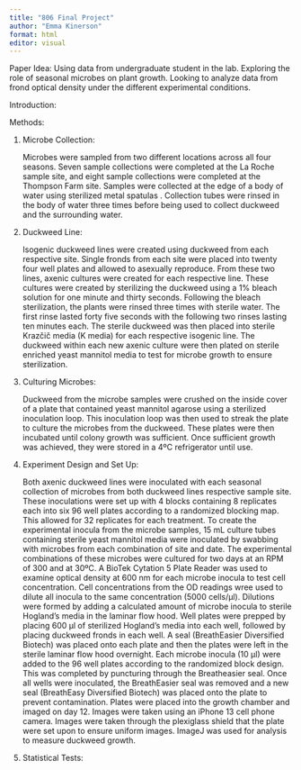 ```yaml
---
title: "806 Final Project"
author: "Emma Kinerson"
format: html
editor: visual
---
```


Paper Idea: Using data from undergraduate student in the lab. Exploring the role of seasonal microbes on plant growth. Looking to analyze data from frond optical density under the different experimental conditions.

Introduction:


Methods:

1.  Microbe Collection:

    Microbes were sampled from two different locations across all four seasons. Seven sample collections were completed at the La Roche sample site, and eight sample collections were completed at the Thompson Farm site. Samples were collected at the edge of a body of water using sterilized metal spatulas . Collection tubes were rinsed in the body of water three times before being used to collect duckweed and the surrounding water.

2.  Duckweed Line:

    Isogenic duckweed lines were created using duckweed from each respective site. Single fronds from each site were placed into twenty four well plates and allowed to asexually reproduce. From these two lines, axenic cultures were created for each respective line. These cultures were created by sterilizing the duckweed using a 1% bleach solution for one minute and thirty seconds. Following the bleach sterilization, the plants were rinsed three times with sterile water. The first rinse lasted forty five seconds with the following two rinses lasting ten minutes each. The sterile duckweed was then placed into sterile Krazčič media (K media) for each respective isogenic line. The duckweed within each new axenic culture were then plated on sterile enriched yeast mannitol media to test for microbe growth to ensure sterilization.

3.  Culturing Microbes:

    Duckweed from the microbe samples were crushed on the inside cover of a plate that contained yeast mannitol agarose using a sterilized inoculation loop. This inoculation loop was then used to streak the plate to culture the microbes from the duckweed. These plates were then incubated until colony growth was sufficient. Once sufficient growth was achieved, they were stored in a 4ºC refrigerator until use. 


4.  Experiment Design and Set Up:

    Both axenic duckweed lines were inoculated with each seasonal collection of microbes from both duckweed lines respective sample site. These inoculations were set up with 4 blocks containing 8 replicates each into six 96 well plates according to a randomized blocking map. This allowed for 32 replicates for each treatment. 
    To create the experimental inocula from the microbe samples, 15 mL culture tubes containing sterile yeast mannitol media were inoculated by swabbing with microbes from each combination of site and date. The experimental combinations of these microbes were cultured for two days at an RPM of 300 and at 30ºC. A BioTek Cytation 5 Plate Reader was used to examine optical density at 600 nm for each microbe inocula to test cell concentration. Cell concentrations from the OD readings wree used to dilute all inocula to the same concentration (5000 cells/µl). Dilutions were formed by adding a calculated amount of microbe inocula to sterile Hogland's media in the laminar flow hood. 
    Well plates were prepped by placing 600 µl of sterilized Hogland's media into each well, followed by placing duckweed fronds in each well. A seal (BreathEasier Diversified Biotech) was placed onto each plate and then the plates were left in the sterile laminar flow hood overnight. 
    Each microbe inocula (10 µl) were added to the 96 well plates according to the randomized block design. This was completed by puncturing through the Breatheasier seal. Once all wells were inoculated, the BreathEasier seal was removed and a new seal (BreathEasy Diversified Biotech) was placed onto the plate to prevent contamination. 
    Plates were placed into the growth chamber and imaged on day 12. Images were taken using an iPhone 13 cell phone camera. Images were taken through the plexiglass shield that the plate were set upon to ensure uniform images. ImageJ was used for analysis to measure duckweed growth. 


5.  Statistical Tests:
